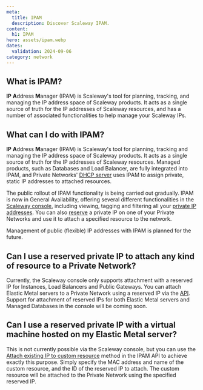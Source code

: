 ```yaml
---
meta:
  title: IPAM
  description: Discover Scaleway IPAM.
content:
  h1: IPAM
hero: assets/ipam.webp
dates:
  validation: 2024-09-06
category: network
---
```


## What is IPAM?

**IP** **A**ddress **M**anager (IPAM) is Scaleway's tool for planning, tracking, and managing the IP address space of Scaleway products. It acts as a single source of truth for the IP addresses of Scaleway resources, and has a number of associated functionalities to help manage your Scaleway IPs.

## What can I do with IPAM?

**IP** **A**ddress **M**anager (IPAM) is Scaleway's tool for planning, tracking and managing the IP address space of Scaleway products. It acts as a single source of truth for the IP addresses of Scaleway resources. Managed products, such as Databases and Load Balancer, are fully integrated into IPAM, and Private Networks' [DHCP server](/network/vpc/concepts/#dhcp) uses IPAM to assign private, static IP addresses to attached resources.

The public rollout of IPAM functionality is being carried out gradually. IPAM is now in General Availability, offering several different functionalities in the [Scaleway console](https://console.scaleway.com/ipam/), including viewing, tagging and filtering all your [private IP addresses](#private-ip-address). You can also [reserve](/network/ipam/how-to/reserve-ip/) a private IP on one of your Private Networks and use it to attach a specified resource to the network.

Management of public (flexible) IP addresses with IPAM is planned for the future.

## Can I use a reserved private IP to attach any kind of resource to a Private Network?

Currently, the Scaleway console only supports attachment with a reserved IP for Instances, Load Balancers and Public Gateways. You can attach Elastic Metal servers to a Private Network using a reserved IP via the [API](https://www.scaleway.com/en/developers/api/elastic-metal/private-network-api/#path-private-networks-add-a-server-to-a-private-network). Support for attachment of reserved IPs for both Elastic Metal servers and Managed Databases in the console will be coming soon.

## Can I use a reserved private IP with a virtual machine hosted on my Elastic Metal server?

This is not currently possible via the Scaleway console, but you can use the [Attach existing IP to custom resource](https://www.scaleway.com/en/developers/api/ipam/#path-ips-attach-existing-ip-to-custom-resource) method in the IPAM API to achieve exactly this purpose. Simply specify the MAC address and name of the custom resource, and the ID of the reserved IP to attach. The custom resource will be attached to the Private Network using the specified reserved IP.